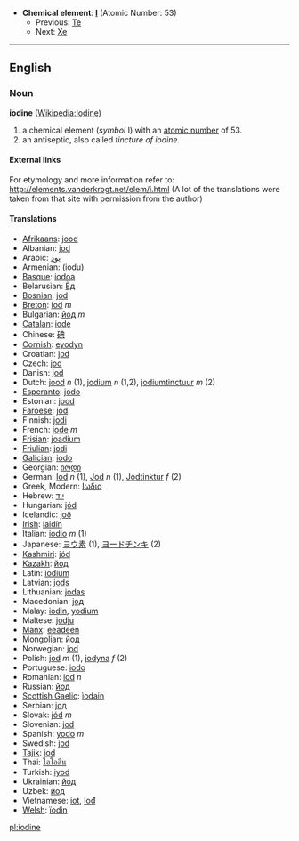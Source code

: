 *'''Chemical element''': '''[[I]]''' (Atomic Number: 53)
**Previous: [[Tellurium|Te]]
**Next: [[Xenon|Xe]]

----

==English==
=== Noun ===
'''iodine''' ([[en:Iodine|Wikipedia:Iodine]])

# a chemical element (''symbol'' I) with an [[atomic number]] of 53.
# an antiseptic, also called ''tincture of iodine''.

====External links====
For etymology and more information refer to:
http://elements.vanderkrogt.net/elem/i.html
(A lot of the translations were taken from that site with permission from the author)

==== Translations ====
*[[Afrikaans]]: [[jood]]
*Albanian: [[jod]]
*Arabic: [[يود]]
*Armenian: (iodu)
*[[Basque]]: [[iodoa]]
*Belarusian: [[Ёд]]
*[[Bosnian]]: [[jod]]
*[[Breton]]: [[iod]] ''m''
*Bulgarian: [[йод]] ''m''
*[[Catalan]]: [[iode]]
*Chinese: [[碘]]
*[[Cornish]]: [[eyodyn]]
*Croatian: [[jod]]
*Czech: [[jod]]
*Danish: [[jod]]
*Dutch: [[jood]] ''n'' (1), [[jodium]] ''n'' (1,2), [[jodiumtinctuur]] ''m'' (2)
*[[Esperanto]]: [[jodo]]
*Estonian: [[jood]]
*[[Faroese]]: [[jod]]
*Finnish: [[jodi]]
*French: [[iode]] ''m''
*[[Frisian]]: [[joadium]]
*[[Friulian]]: [[jodi]]
*[[Galician]]: [[iodo]]
*Georgian: [[იოდი]]
*German: [[Iod]] ''n'' (1), [[Jod]] ''n'' (1), [[Jodtinktur]] ''f'' (2)
*Greek, Modern: [[Ιωδιο]]
*Hebrew: [[יוד]]
*Hungarian: [[jód]]
*Icelandic: [[joð]]
*[[Irish]]: [[iaidín]]
*Italian: [[iodio]] ''m'' (1)
*Japanese: [[ヨウ素]] (1), [[ヨードチンキ]] (2)
*[[Kashmiri]]: [[jód]]
*[[Kazakh]]: [[йод]]
*Latin: [[iodium]]
*Latvian: [[jods]]
*Lithuanian: [[jodas]]
*Macedonian: [[jод]]
*Malay: [[iodin]], [[yodium]]
*Maltese: [[jodju]]
*[[Manx]]: [[eeadeen]]
*Mongolian: [[йод]]
*Norwegian: [[jod]]
*Polish:  [[jod]] ''m'' (1), [[jodyna]] ''f'' (2)
*Portuguese: [[iodo]]
*Romanian: [[iod]] ''n''
*Russian: [[йод]]
*[[Scottish Gaelic]]: [[ìodain]]
*Serbian: [[jод]]
*Slovak: [[jód]] ''m''
*Slovenian: [[jod]]
*Spanish: [[yodo]] ''m''
*Swedish: [[jod]]
*[[Tajik]]: [[iod]]
*Thai: [[ไอโอดีน]]
*Turkish: [[iyod]]
*Ukrainian: [[йод]]
*Uzbek: [[йод]]
*Vietnamese: [[iot]], [[Iođ]]
*[[Welsh]]: [[ïodin]]

[[pl:iodine]]